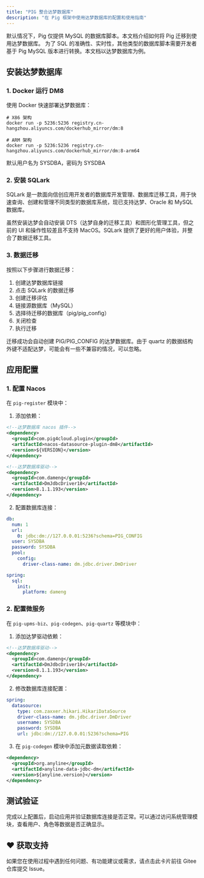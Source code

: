 ```yaml
---
title: "PIG 整合达梦数据库"
description: "在 Pig 框架中使用达梦数据库的配置和使用指南"
---
```


<Note>
默认情况下，Pig 仅提供 MySQL 的数据库脚本。本文档介绍如何将 Pig 迁移到使用达梦数据库。
</Note>

<Warning>
为了 SQL 的准确性、实时性，其他类型的数据库脚本需要开发者基于 Pig MySQL 版本进行转换。本文档以达梦数据库为例。
</Warning>

## 安装达梦数据库

### 1. Docker 运行 DM8
使用 Docker 快速部署达梦数据库：

```shell
# X86 架构
docker run -p 5236:5236 registry.cn-hangzhou.aliyuncs.com/dockerhub_mirror/dm:8

# ARM 架构
docker run -p 5236:5236 registry.cn-hangzhou.aliyuncs.com/dockerhub_mirror/dm:8-arm64
```

<Note>
默认用户名为 SYSDBA，密码为 SYSDBA
</Note>

### 2. 安装 SQLark
SQLark 是一款面向信创应用开发者的数据库开发管理、数据库迁移工具，用于快速查询、创建和管理不同类型的数据库系统，现已支持达梦、Oracle 和 MySQL 数据库。

<Card title="SQLark 下载" href="https://www.sqlark.com/">
  虽然安装达梦会自动安装 DTS（达梦自身的迁移工具）和图形化管理工具，但之前的 UI 和操作性较差且不支持 MacOS。SQLark 提供了更好的用户体验，并整合了数据迁移工具。
</Card>

### 3. 数据迁移
按照以下步骤进行数据迁移：

1. 创建达梦数据库链接
2. 点击 SQLark 的数据迁移
3. 创建迁移评估
4. 链接源数据库（MySQL）
5. 选择待迁移的数据库（pig/pig_config）
6. 关闭检查
7. 执行迁移

<Warning>
迁移成功会自动创建 PIG/PIG_CONFIG 的达梦数据库。由于 quartz 的数据结构外键不适配达梦，可能会有一些不兼容的情况，可以忽略。
</Warning>

## 应用配置

### 1. 配置 Nacos
在 `pig-register` 模块中：

1. 添加依赖：
```xml
<!--达梦数据库 nacos 插件-->
<dependency>
  <groupId>com.pig4cloud.plugin</groupId>
  <artifactId>nacos-datasource-plugin-dm8</artifactId>
  <version>${VERSION}</version>
</dependency>

<!--达梦数据库驱动-->
<dependency>
  <groupId>com.dameng</groupId>
  <artifactId>DmJdbcDriver18</artifactId>
  <version>8.1.1.193</version>
</dependency>
```

2. 配置数据库连接：
```yaml
db:
  num: 1
  url:
    0: jdbc:dm://127.0.0.01:5236?schema=PIG_CONFIG
  user: SYSDBA
  password: SYSDBA
  pool:
    config:
      driver-class-name: dm.jdbc.driver.DmDriver

spring:
  sql:
    init:
      platform: dameng
```

### 2. 配置微服务
在 `pig-upms-biz`、`pig-codegen`、`pig-quartz` 等模块中：

1. 添加达梦驱动依赖：
```xml
<!--达梦数据库驱动-->
<dependency>
  <groupId>com.dameng</groupId>
  <artifactId>DmJdbcDriver18</artifactId>
  <version>8.1.1.193</version>
</dependency>
```

2. 修改数据库连接配置：
```yaml
spring:
  datasource:
    type: com.zaxxer.hikari.HikariDataSource
    driver-class-name: dm.jdbc.driver.DmDriver
    username: SYSDBA
    password: SYSDBA
    url: jdbc:dm://127.0.0.01:5236?schema=PIG
```

3. 在 `pig-codegen` 模块中添加元数据读取依赖：
```xml
<dependency>
  <groupId>org.anyline</groupId>
  <artifactId>anyline-data-jdbc-dm</artifactId>
  <version>${anyline.version}</version>
</dependency>
```

## 测试验证
完成以上配置后，启动应用并验证数据库连接是否正常。可以通过访问系统管理模块，查看用户、角色等数据是否正确显示。

## ♥️ 获取支持
<Card title="遇到问题？" horizontal icon="link" href="https://gitee.com/log4j/pig/issues">
  如果您在使用过程中遇到任何问题、有功能建议或需求，请点击此卡片前往 Gitee 仓库提交 Issue。
</Card>

